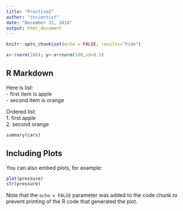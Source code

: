 ```yaml
---
title: "Practise2"
author: "cscientist"
date: "December 31, 2016"
output: html_document
---
```


```r
knitr::opts_chunk$set(echo = FALSE, results="hide")
```

```r
x<-rnorm(100); y<-x+rnorm(100,sd=0.5)
```

## R Markdown

Here is list:  
  - first item is apple  
  - second item is orange
  
  Ordered list:  
  1. first apple  
  2. second orange  
  



```r
summary(cars)
```

## Including Plots

You can also embed plots, for example:

```r
plot(pressure)
str(pressure)


```


Note that the `echo = FALSE` parameter was added to the code chunk to prevent printing of the R code that generated the plot.